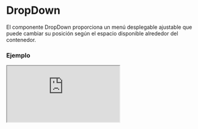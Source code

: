 # DropDown

El componente DropDown proporciona un menú desplegable ajustable que puede cambiar su posición según el espacio disponible alrededor del contenedor.


### Ejemplo

<Iframe minHeightIframe="30dvh" src="https://fenextjs-component-storybook.vercel.app/iframe.html?args=&id=dropdown-dropdown--index&viewMode=story" />

### Importación

Para importar el componente DropDown, se puede hacer desde fenextjs

```tsx copy
import { DropDown } from "fenextjs";
```

### Parámetros

| Parámetro | Tipo | Requerido | Default | Descripcion |
| --------- | ---- | --------- | ------- | ----------- |
| loader | boolean | no | false | Indica si el componente está en estado de carga, mostrando un ícono de cargando. |
| disabled | boolean | no | false | Determina si el componente está deshabilitado, evitando que el usuario lo pueda interactuar. |
| defaultActive | boolean | no | false | Determina si el DropDown estará activado de manera predeterminada. |
| active | boolean | no | undefined | Estado activo controlado externamente. |
| id | string | no |  | ID único del componente. |
| name | string | no | '' | Nombre del componente. |
| status | 'none' \| 'error' \| 'ok' | no | 'none' | Estado del DropDown, puede ser 'none', 'error' o 'ok'. |
| type | 'radio' \| 'checkbox' | no | 'checkbox' | Define el tipo de interacción del componente, ya sea tipo 'radio' o 'checkbox'. |
| show | 'checked' \| 'focus' | no | 'checked' | Controla cómo se muestra el contenido del DropDown, ya sea cuando está 'checked' o 'focus'. |
| header | ReactNode | sí |  | El contenido del encabezado del DropDown. |
| onChange | (value: boolean) =\> void | no |  | Función que se ejecuta cuando el estado activo del DropDown cambia. |
| iconArrow | ReactNode | no | \<Arrow /\> | Ícono que se mostrará como la flecha de colapso. |
| rotateIcon | boolean | no | true | Indica si el ícono debe rotar al expandirse el DropDown. |
| useActiveForShowChildren | boolean | no | false | Si está habilitado, el contenido solo se mostrará cuando el DropDown esté activo. |
| children | ReactNode | no |  | El contenido dentro del cuerpo del DropDown. |
| className | string | no | '' | Clase CSS personalizada para el componente DropDown. |
| classNameHeader | string | no | '' | Clase CSS personalizada para el encabezado del DropDown. |
| classNameHeaderContent | string | no | '' | Clase CSS personalizada para el contenido del encabezado del DropDown. |
| classNameHeaderIcon | string | no | '' | Clase CSS personalizada para el ícono del encabezado del DropDown. |
| classNameBody | string | no | '' | Clase CSS personalizada para el cuerpo del DropDown. |
| classNameDropDown | string | no | '' | Clase CSS para personalizar el contenedor del DropDown. |

### Ajustes Espaciales

El componente DropDown ajusta su posición automáticamente según el espacio disponible en su contenedor. Los posibles ajustes son:

| Dirección | Descripción |
| --- | --- |
| left | El DropDown se alinea a la izquierda si hay más espacio disponible. |
| right | El DropDown se alinea a la derecha si hay más espacio disponible. |
| up | El DropDown se despliega hacia arriba si hay más espacio disponible arriba. |
| down | El DropDown se despliega hacia abajo si hay más espacio disponible abajo. |

### Storybook

Para ver el storybook del componente lo puede hacer con este [link](https://fenextjs-component-storybook.vercel.app/?path=/story/dropdown-dropdown--index)

### Usos

- Básico

```tsx copy
<DropDown>Contenido desplegable</DropDown>
```

- DropDown siempre visible

```tsx copy
<DropDown show="always">Contenido siempre visible</DropDown>
```

